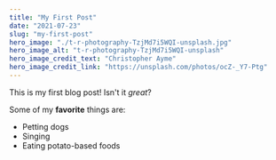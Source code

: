 ```yaml
---
title: "My First Post"
date: "2021-07-23"
slug: "my-first-post"
hero_image: "./t-r-photography-TzjMd7i5WQI-unsplash.jpg"
hero_image_alt: "t-r-photography-TzjMd7i5WQI-unsplash"
hero_image_credit_text: "Christopher Ayme"
hero_image_credit_link: "https://unsplash.com/photos/ocZ-_Y7-Ptg"
---
```


This is my first blog post! Isn't it *great*?

Some of my **favorite** things are:

* Petting dogs
* Singing
* Eating potato-based foods